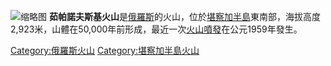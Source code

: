 [[File:Zhupanovsky_volcano.jpg|缩略图]]
'''茹帕諾夫斯基火山'''是[[俄羅斯|俄羅斯]]的火山，位於[[堪察加半島|堪察加半島]]東南部，海拔高度2,923米，山體在50,000年前形成，最近一次[[火山噴發|火山噴發]]在公元1959年發生。

[[Category:俄羅斯火山|Category:俄羅斯火山]]
[[Category:堪察加半島火山|Category:堪察加半島火山]]
{{Russia-geo-stub}}